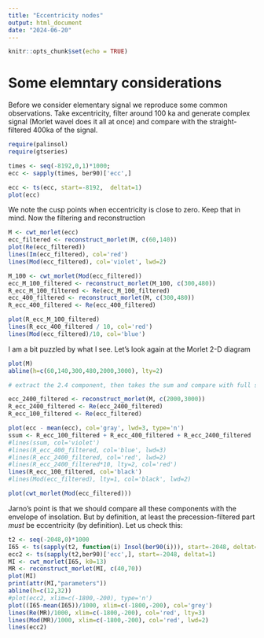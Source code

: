 ```yaml
---
title: "Eccentricity nodes"
output: html_document
date: "2024-06-20"
---
```


```r
knitr::opts_chunk$set(echo = TRUE)
```

# Some elemntary considerations

Before we consider elementary signal we reproduce some common observations. Take excentricity, filter around 100 ka and generate complex signal (Morlet wavel does it all at once) and compare with the straight-filtered 400ka of the signal. 

```r
require(palinsol)
require(gtseries)

times <- seq(-8192,0,1)*1000;
ecc <- sapply(times, ber90)['ecc',]

ecc <- ts(ecc, start=-8192,  deltat=1)
plot(ecc)
```
We note the cusp points when eccentricity is close to zero. Keep that in mind. Now the filtering and reconstruction

```r
M <- cwt_morlet(ecc)
ecc_filtered <- reconstruct_morlet(M, c(60,140))
plot(Re(ecc_filtered))
lines(Im(ecc_filtered), col='red')
lines(Mod(ecc_filtered), col='violet', lwd=2)
```

```r
M_100 <- cwt_morlet(Mod(ecc_filtered))
ecc_M_100_filtered <- reconstruct_morlet(M_100, c(300,480))
R_ecc_M_100_filtered <- Re(ecc_M_100_filtered)
ecc_400_filtered <- reconstruct_morlet(M, c(300,480))
R_ecc_400_filtered <- Re(ecc_400_filtered)

plot(R_ecc_M_100_filtered)
lines(R_ecc_400_filtered / 10, col='red')
lines(Mod(ecc_filtered)/10, col='blue')
```
I am a bit puzzled by what I see. Let's look again at the Morlet 2-D diagram

```r
plot(M)
abline(h=c(60,140,300,480,2000,3000), lty=2)
```
```r
# extract the 2.4 component, then takes the sum and compare with full signal

ecc_2400_filtered <- reconstruct_morlet(M, c(2000,3000))
R_ecc_2400_filtered <- Re(ecc_2400_filtered)
R_ecc_100_filtered <- Re(ecc_filtered)

plot(ecc - mean(ecc), col='gray', lwd=3, type='n')
ssum <- R_ecc_100_filtered + R_ecc_400_filtered + R_ecc_2400_filtered
#lines(ssum, col='violet')
#lines(R_ecc_400_filtered, col='blue', lwd=3)
#lines(R_ecc_2400_filtered, col='red', lwd=2)
#lines(R_ecc_2400_filtered*10, lty=2, col='red')
lines(R_ecc_100_filtered, col='black')
#lines(Mod(ecc_filtered), lty=1, col='black', lwd=2)
```
```r
plot(cwt_morlet(Mod(ecc_filtered)))
```

Jarno's point is that we should compare all these components with the envelope of insolation. But by definition, at least the precession-filtered part _must_ be eccentricity (by definition). Let us check this: 

```r
t2 <- seq(-2048,0)*1000
I65 <- ts(sapply(t2, function(i) Insol(ber90(i))), start=-2048, deltat=1)
ecc2 <- ts(sapply(t2,ber90)['ecc',], start=-2048, deltat=1)
MI <- cwt_morlet(I65, k0=13)
MR <- reconstruct_morlet(MI, c(40,70))
plot(MI)
print(attr(MI,"parameters"))
abline(h=c(12,32))
#plot(ecc2, xlim=c(-1800,-200), type='n')
plot((I65-mean(I65))/1000, xlim=c(-1800,-200), col='grey')
lines(Re(MR)/1000, xlim=c(-1800,-200), col='red', lty=3)
lines(Mod(MR)/1000, xlim=c(-1800,-200), col='red', lwd=2)
lines(ecc2)
```


